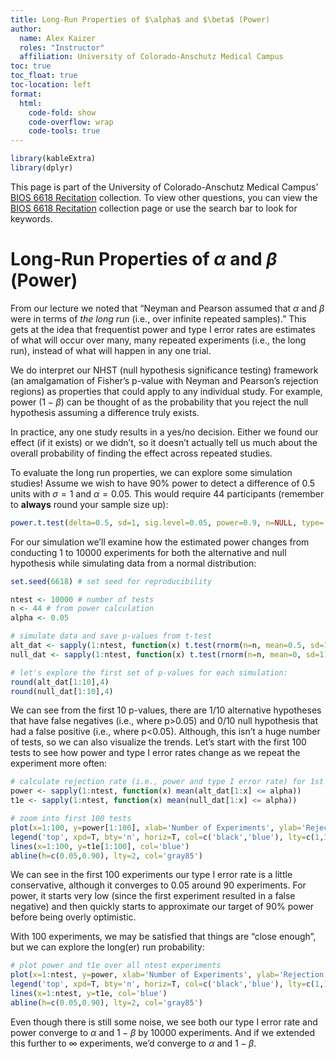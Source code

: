 ```yaml
---
title: Long-Run Properties of $\alpha$ and $\beta$ (Power)
author: 
  name: Alex Kaizer
  roles: "Instructor"
  affiliation: University of Colorado-Anschutz Medical Campus
toc: true
toc_float: true
toc-location: left
format:
  html:
    code-fold: show
    code-overflow: wrap 
    code-tools: true
---
```


```r
library(kableExtra)
library(dplyr)
```

This page is part of the University of Colorado-Anschutz Medical Campus' [BIOS 6618 Recitation](/recitation/index.qmd) collection. To view other questions, you can view the [BIOS 6618 Recitation](/recitation/index.qmd) collection page or use the search bar to look for keywords.

# Long-Run Properties of $\alpha$ and $\beta$ (Power)

From our lecture we noted that "Neyman and Pearson assumed that $\alpha$ and $\beta$ were in terms of *the long run* (i.e., over infinite repeated samples)." This gets at the idea that frequentist power and type I error rates are estimates of what will occur over many, many repeated experiments (i.e., the long run), instead of what will happen in any one trial.

We do  interpret our NHST (null hypothesis significance testing) framework (an amalgamation of Fisher's p-value with Neyman and Pearson's rejection regions) as properties that could apply to any individual study. For example, power ($1-\beta$) can be thought of as the probability that you reject the null hypothesis assuming a difference truly exists.

In practice, any one study results in a yes/no decision. Either we found our effect (if it exists) or we didn't, so it doesn't actually tell us much about the overall probability of finding the effect across repeated studies.

To evaluate the long run properties, we can explore some simulation studies! Assume we wish to have 90% power to detect a difference of 0.5 units with $\sigma=1$ and $\alpha=0.05$. This would require 44 participants (remember to **always** round your sample size up):

```r
power.t.test(delta=0.5, sd=1, sig.level=0.05, power=0.9, n=NULL, type='one.sample')
```

For our simulation we'll examine how the estimated power changes from conducting 1 to 10000 experiments for both the alternative and null hypothesis while simulating data from a normal distribution:

```r
set.seed(6618) # set seed for reproducibility

ntest <- 10000 # number of tests
n <- 44 # from power calculation
alpha <- 0.05

# simulate data and save p-values from t-test
alt_dat <- sapply(1:ntest, function(x) t.test(rnorm(n=n, mean=0.5, sd=1))$p.value )
null_dat <- sapply(1:ntest, function(x) t.test(rnorm(n=n, mean=0, sd=1))$p.value )

# let's explore the first set of p-values for each simulation:
round(alt_dat[1:10],4)
round(null_dat[1:10],4)
```

We can see from the first 10 p-values, there are 1/10 alternative hypotheses that have false negatives (i.e., where p>0.05) and 0/10 null hypothesis that had a false positive (i.e., where p<0.05). Although, this isn't a huge number of tests, so we can also visualize the trends. Let's start with the first 100 tests to see how power and type I error rates change as we repeat the experiment more often:

```r
# calculate rejection rate (i.e., power and type I error rate) for 1st through ntest-th p-value
power <- sapply(1:ntest, function(x) mean(alt_dat[1:x] <= alpha))
t1e <- sapply(1:ntest, function(x) mean(null_dat[1:x] <= alpha))

# zoom into first 100 tests
plot(x=1:100, y=power[1:100], xlab='Number of Experiments', ylab='Rejection Rate', type='l', ylim=c(0,1))
legend('top', xpd=T, bty='n', horiz=T, col=c('black','blue'), lty=c(1,1), legend=c('Power','Type I Error Rate'), inset=-0.125)
lines(x=1:100, y=t1e[1:100], col='blue')
abline(h=c(0.05,0.90), lty=2, col='gray85')
```

We can see in the first 100 experiments our type I error rate is a little conservative, although it converges to 0.05 around 90 experiments. For power, it starts very low (since the first experiment resulted in a false negative) and then quickly starts to approximate our target of 90% power before being overly optimistic.

With 100 experiments, we may be satisfied that things are "close enough", but we can explore the long(er) run probability:

```r
# plot power and t1e over all ntest experiments
plot(x=1:ntest, y=power, xlab='Number of Experiments', ylab='Rejection Rate', type='l', ylim=c(0,1))
legend('top', xpd=T, bty='n', horiz=T, col=c('black','blue'), lty=c(1,1), legend=c('Power','Type I Error Rate'), inset=-0.125)
lines(x=1:ntest, y=t1e, col='blue')
abline(h=c(0.05,0.90), lty=2, col='gray85')
```

Even though there is still some noise, we see both our type I error rate and power converge to $\alpha$ and $1-\beta$ by 10000 experiments. And if we extended this further to $\infty$ experiments, we'd converge to $\alpha$ and $1-\beta$.


